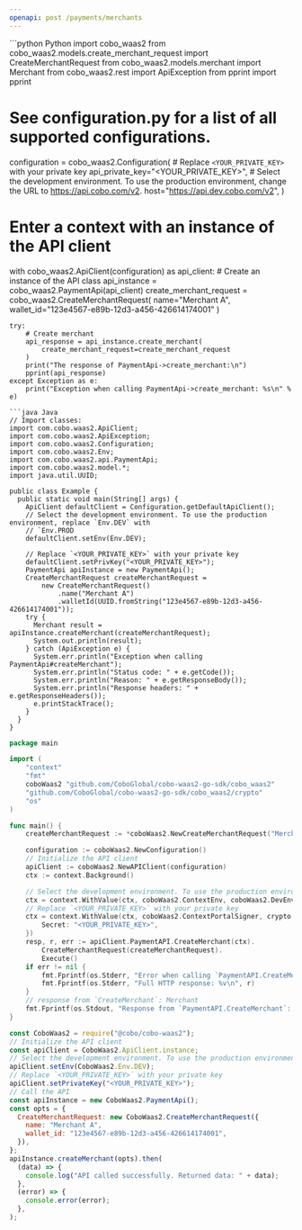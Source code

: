 ```yaml
---
openapi: post /payments/merchants
---
```


<RequestExample>
```python Python
import cobo_waas2
from cobo_waas2.models.create_merchant_request import CreateMerchantRequest
from cobo_waas2.models.merchant import Merchant
from cobo_waas2.rest import ApiException
from pprint import pprint

# See configuration.py for a list of all supported configurations.
configuration = cobo_waas2.Configuration(
    # Replace `<YOUR_PRIVATE_KEY>` with your private key
    api_private_key="<YOUR_PRIVATE_KEY>",
    # Select the development environment. To use the production environment, change the URL to https://api.cobo.com/v2.
    host="https://api.dev.cobo.com/v2",
)
# Enter a context with an instance of the API client
with cobo_waas2.ApiClient(configuration) as api_client:
    # Create an instance of the API class
    api_instance = cobo_waas2.PaymentApi(api_client)
    create_merchant_request = cobo_waas2.CreateMerchantRequest(
        name="Merchant A", wallet_id="123e4567-e89b-12d3-a456-426614174001"
    )

    try:
        # Create merchant
        api_response = api_instance.create_merchant(
            create_merchant_request=create_merchant_request
        )
        print("The response of PaymentApi->create_merchant:\n")
        pprint(api_response)
    except Exception as e:
        print("Exception when calling PaymentApi->create_merchant: %s\n" % e)

```
```java Java
// Import classes:
import com.cobo.waas2.ApiClient;
import com.cobo.waas2.ApiException;
import com.cobo.waas2.Configuration;
import com.cobo.waas2.Env;
import com.cobo.waas2.api.PaymentApi;
import com.cobo.waas2.model.*;
import java.util.UUID;

public class Example {
  public static void main(String[] args) {
    ApiClient defaultClient = Configuration.getDefaultApiClient();
    // Select the development environment. To use the production environment, replace `Env.DEV` with
    // `Env.PROD
    defaultClient.setEnv(Env.DEV);

    // Replace `<YOUR_PRIVATE_KEY>` with your private key
    defaultClient.setPrivKey("<YOUR_PRIVATE_KEY>");
    PaymentApi apiInstance = new PaymentApi();
    CreateMerchantRequest createMerchantRequest =
        new CreateMerchantRequest()
            .name("Merchant A")
            .walletId(UUID.fromString("123e4567-e89b-12d3-a456-426614174001"));
    try {
      Merchant result = apiInstance.createMerchant(createMerchantRequest);
      System.out.println(result);
    } catch (ApiException e) {
      System.err.println("Exception when calling PaymentApi#createMerchant");
      System.err.println("Status code: " + e.getCode());
      System.err.println("Reason: " + e.getResponseBody());
      System.err.println("Response headers: " + e.getResponseHeaders());
      e.printStackTrace();
    }
  }
}

```
```go Go
package main

import (
	"context"
	"fmt"
	coboWaas2 "github.com/CoboGlobal/cobo-waas2-go-sdk/cobo_waas2"
	"github.com/CoboGlobal/cobo-waas2-go-sdk/cobo_waas2/crypto"
	"os"
)

func main() {
	createMerchantRequest := *coboWaas2.NewCreateMerchantRequest("Merchant A", "123e4567-e89b-12d3-a456-426614174001")

	configuration := coboWaas2.NewConfiguration()
	// Initialize the API client
	apiClient := coboWaas2.NewAPIClient(configuration)
	ctx := context.Background()

	// Select the development environment. To use the production environment, replace coboWaas2.DevEnv with coboWaas2.ProdEnv
	ctx = context.WithValue(ctx, coboWaas2.ContextEnv, coboWaas2.DevEnv)
	// Replace `<YOUR_PRIVATE_KEY>` with your private key
	ctx = context.WithValue(ctx, coboWaas2.ContextPortalSigner, crypto.Ed25519Signer{
		Secret: "<YOUR_PRIVATE_KEY>",
	})
	resp, r, err := apiClient.PaymentAPI.CreateMerchant(ctx).
		CreateMerchantRequest(createMerchantRequest).
		Execute()
	if err != nil {
		fmt.Fprintf(os.Stderr, "Error when calling `PaymentAPI.CreateMerchant``: %v\n", err)
		fmt.Fprintf(os.Stderr, "Full HTTP response: %v\n", r)
	}
	// response from `CreateMerchant`: Merchant
	fmt.Fprintf(os.Stdout, "Response from `PaymentAPI.CreateMerchant`: %v\n", resp)
}

```
```javascript JavaScript
const CoboWaas2 = require("@cobo/cobo-waas2");
// Initialize the API client
const apiClient = CoboWaas2.ApiClient.instance;
// Select the development environment. To use the production environment, replace `Env.DEV` with `Env.PROD`
apiClient.setEnv(CoboWaas2.Env.DEV);
// Replace `<YOUR_PRIVATE_KEY>` with your private key
apiClient.setPrivateKey("<YOUR_PRIVATE_KEY>");
// Call the API
const apiInstance = new CoboWaas2.PaymentApi();
const opts = {
  CreateMerchantRequest: new CoboWaas2.CreateMerchantRequest({
    name: "Merchant A",
    wallet_id: "123e4567-e89b-12d3-a456-426614174001",
  }),
};
apiInstance.createMerchant(opts).then(
  (data) => {
    console.log("API called successfully. Returned data: " + data);
  },
  (error) => {
    console.error(error);
  },
);

```
</RequestExample>